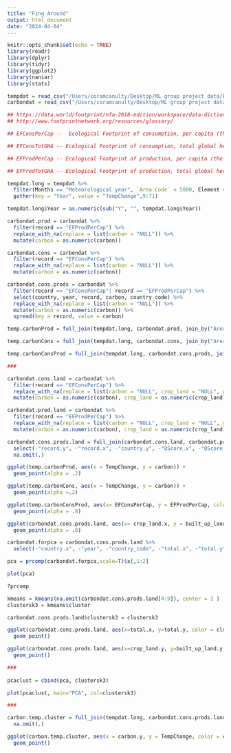 ```yaml
---
title: "Fing Around"
output: html_document
date: "2024-04-04"
---
```


```r
knitr::opts_chunk$set(echo = TRUE)
library(readr)
library(dplyr)
library(tidyr)
library(ggplot2)
library(naniar)
library(stats)
```

```r
tempdat = read_csv("/Users/coramcanulty/Desktop/ML group project data/Environment_Temperature_change_E_All_Data/Environment_Temperature_change_E_All_Data_NOFLAG.csv")
carbondat = read_csv("/Users/coramcanulty/Desktop/ML group project data/NFA 2018 Edition.csv")

## https://data.world/footprint/nfa-2018-edition/workspace/data-dictionary
## http://www.footprintnetwork.org/resources/glossary/

## EFConsPerCap --  Ecological Footprint of consumption, per capita (the area used to support a defined population’s consumption. The consumption Footprint (in gha) includes the area needed to produce the materials consumed and the area needed to absorb the carbon dioxide emissions)

## EFConsTotGHA -- Ecological Footprint of consumption, total global hectares

## EFProdPerCap -- Ecological Footprint of production, per capita (the sum of the Footprints for all of the resources harvested and all of the waste generated within the defined geographical region.)

## EFProdTotGHA -- Ecological Footprint of production, total global hectares

```

```r
tempdat.long = tempdat %>% 
  filter(Months == "Meteorological year", `Area Code` < 5000, Element == "Temperature change") %>%
  gather(key = "Year", value = "TempChange",9:71)

tempdat.long$Year = as.numeric(sub("Y", "", tempdat.long$Year))

carbondat.prod = carbondat %>% 
  filter(record == "EFProdPerCap") %>%
  replace_with_na(replace = list(carbon = "NULL")) %>%
  mutate(carbon = as.numeric(carbon))

carbondat.cons = carbondat %>% 
  filter(record == "EFConsPerCap") %>%
  replace_with_na(replace = list(carbon = "NULL")) %>%
  mutate(carbon = as.numeric(carbon))

carbondat.cons.prods = carbondat %>% 
  filter(record == "EFConsPerCap"| record == "EFProdPerCap") %>%
  select(country, year, record, carbon, country_code) %>%
  replace_with_na(replace = list(carbon = "NULL")) %>%
  mutate(carbon = as.numeric(carbon)) %>%
  spread(key = record, value = carbon)

temp.carbonProd = full_join(tempdat.long, carbondat.prod, join_by("Area Code"=="country_code", "Year"=="year"))

temp.carbonCons = full_join(tempdat.long, carbondat.cons, join_by("Area Code"=="country_code", "Year"=="year"))

temp.carbonConsProd = full_join(tempdat.long, carbondat.cons.prods, join_by("Area Code"=="country_code", "Year"=="year"))

###

carbondat.cons.land = carbondat %>% 
  filter(record == "EFConsPerCap") %>%
  replace_with_na(replace = list(carbon = "NULL", crop_land = "NULL", grazing_land = "NULL", forest_land = "NULL", fishing_ground = "NULL", built_up_land = "NULL")) %>%
  mutate(carbon = as.numeric(carbon), crop_land = as.numeric(crop_land), grazing_land = as.numeric(grazing_land), forest_land= as.numeric(forest_land), fishing_ground = as.numeric(fishing_ground), built_up_land = as.numeric(built_up_land))

carbondat.prod.land = carbondat %>% 
  filter(record == "EFProdPerCap") %>%
  replace_with_na(replace = list(carbon = "NULL", crop_land = "NULL", grazing_land = "NULL", forest_land = "NULL", fishing_ground = "NULL", built_up_land = "NULL")) %>%
  mutate(carbon = as.numeric(carbon), crop_land = as.numeric(crop_land), grazing_land = as.numeric(grazing_land), forest_land= as.numeric(forest_land), fishing_ground = as.numeric(fishing_ground), built_up_land = as.numeric(built_up_land))

carbondat.cons.prods.land = full_join(carbondat.cons.land, carbondat.prod.land, join_by("country_code", "year")) %>%
  select(-"record.y", -"record.x", -"country.y", -"QScore.x", -"QScore.y") %>%
  na.omit(.)

```

```r
ggplot(temp.carbonProd, aes(x = TempChange, y = carbon)) +
  geom_point(alpha = .2)

ggplot(temp.carbonCons, aes(x = TempChange, y = carbon)) +
  geom_point(alpha =.2)

ggplot(temp.carbonConsProd, aes(x= EFConsPerCap, y = EFProdPerCap, color = TempChange)) +
  geom_point(alpha = .8)

ggplot(carbondat.cons.prods.land, aes(x= crop_land.x, y = built_up_land.x, color = forest_land.x)) +
  geom_point(alpha = .8)
```

```r
carbondat.forpca = carbondat.cons.prods.land %>%
  select(-"country.x", -"year", -"country_code", -"total.x", -"total.y")

pca = prcomp(carbondat.forpca,scale=T)$x[,1:2]

plot(pca)

?prcomp
```

```r

kmeans = kmeans(na.omit(carbondat.cons.prods.land[4:9]), center = 3 )
clustersk3 = kmeans$cluster

carbondat.cons.prods.land$clustersk3 = clustersk3

ggplot(carbondat.cons.prods.land, aes(x=total.x, y=total.y, color = clustersk3))+
  geom_point()

ggplot(carbondat.cons.prods.land, aes(x=crop_land.y, y=built_up_land.y, color = clustersk3))+
  geom_point()

###
 
pcaclust = cbind(pca, clustersk3)

plot(pcaclust, main="PCA", col=clustersk3)

###

carbon.temp.cluster = full_join(tempdat.long, carbondat.cons.prods.land, join_by("Area Code"=="country_code", "Year"=="year")) %>%
  na.omit(.)

ggplot(carbon.temp.cluster, aes(x = carbon.y, y = TempChange, color = clustersk3)) +
  geom_point()


```
